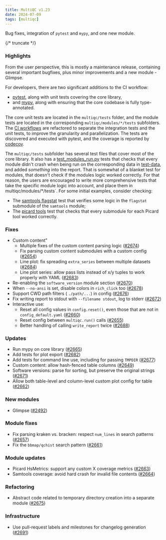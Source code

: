 ---
title: MultiQC v1.23
date: 2024-07-09
tags: [multiqc]
---

Bug fixes, integration of `pytest` and `mypy`, and one new module.

{/* truncate */}

### Highlights

From the user perspective, this is mostly a maintenance release, containing several important bugfixes, plus minor improvements and a new module - Glimpse.

For developers, there are two significant additions to the CI workflow:

- [pytest](https://docs.pytest.org/), along with unit tests covering the core library,
- and [mypy](https://mypy-lang.org/), along with ensuring that the core codebase is fully type-annotated.

The core unit tests are located in the `multiqc/tests` folder, and the module tests are located in the corresponding `multiqc/modules/*/tests` subfolders. The [CI workflows](https://github.com/MultiQC/MultiQC/tree/main/.github/workflows) are refactored to separate the integration tests and the unit tests, to improve the granularity and parallelization. The tests are discovered and executed with pytest, and the coverage is reported by [codecov](https://app.codecov.io/gh/MultiQC/MultiQC).

The `multiqc/tests` subfolder has several test files that cover most of the core library. It also has a [test_modules_run.py](https://github.com/MultiQC/MultiQC/blob/main/tests/test_modules_run.py) tests that checks that every module didn't crash when being run on the corresponding data in [test-data](https://github.com/MultiQC/test-data), and added _something_ into the report. That is somewhat of a blanket test for modules, that doesn't check if the modules logic worked correctly. For that reason, the users are encouraged to write more comprehensive tests that take the specific module logic into account, and place them in multiqc/modules/*/tests`. For some initial examples, consider checking:

- The [samtools flagstat](https://github.com/MultiQC/MultiQC/blob/main/multiqc/modules/samtools/tests/test_flagstat.py) test that verifies some logic in the `flagstat` submodule of the `samtools` module;
- The [picard tools](https://github.com/MultiQC/MultiQC/blob/main/multiqc/modules/picard/tests/test_picard.py) test that checks that every submodule for each Picard tool worked correctly.

### Fixes

- Custom content"
  - Multiple fixes of the custom content parsing logic ([#2674](https://github.com/MultiQC/MultiQC/pull/2674))
  - Fix parsing custom content submodules with a custom config ([#2654](https://github.com/MultiQC/MultiQC/pull/2654))
  - Line plot: fix spreading `extra_series` between multiple datasets ([#2684](https://github.com/MultiQC/MultiQC/pull/2684))
  - Line plot series: allow pass lists instead of x/y tuples to work properly with YAML ([#2683](https://github.com/MultiQC/MultiQC/pull/2683))
- Re-enabling the `software_version` module section ([#2670](https://github.com/MultiQC/MultiQC/pull/2670))
- When `--no-ansi` is set, disable colors in `rich_click` too ([#2678](https://github.com/MultiQC/MultiQC/pull/2678))
- Support CWD path filters ( `./path/...`) in config ([#2676](https://github.com/MultiQC/MultiQC/pull/2676))
- Fix writing report to stdout with `--filename stdout`, log to stderr ([#2672](https://github.com/MultiQC/MultiQC/pull/2672))
- Interactive use:
  - Reset all config values in `config.reset()`, even those that are not in `config_default.yaml` ([#2660](https://github.com/MultiQC/MultiQC/pull/2660))
  - Reset config between `multiqc.run()` calls ([#2655](https://github.com/MultiQC/MultiQC/pull/2655))
  - Better handling of calling `write_report` twice ([#2688](https://github.com/MultiQC/MultiQC/pull/2688))

### Updates

- Run mypy on core library ([#2665](https://github.com/MultiQC/MultiQC/pull/2665))
- Add tests for plot export ([#2682](https://github.com/MultiQC/MultiQC/pull/2682))
- Add tests for command line use, including for passing `TMPDIR` ([#2677](https://github.com/MultiQC/MultiQC/pull/2677))
- Custom content: allow hash-fenced table columns ([#2649](https://github.com/MultiQC/MultiQC/pull/2649))
- Software versions: parse for sorting, but preserve the original strings ([#2671](https://github.com/MultiQC/MultiQC/pull/2671))
- Allow both table-level and column-level custom plot config for table ([#2662](https://github.com/MultiQC/MultiQC/pull/2662))

### New modules

- Glimpse ([#2492](https://github.com/MultiQC/MultiQC/pull/2492))

### Module fixes

- Fix parsing kraken vs. bracken: respect `num_lines` in search patterns ([#2657](https://github.com/MultiQC/MultiQC/pull/2657))
- Fix the `bbmap/qchist` search pattern ([#2661](https://github.com/MultiQC/MultiQC/pull/2661))

### Module updates

- Picard HsMetrics: support any custom X coverage metrics ([#2663](https://github.com/MultiQC/MultiQC/pull/2663))
- Samtools coverage: avoid hard crash for invalid file contents ([#2664](https://github.com/MultiQC/MultiQC/pull/2664))

### Refactoring

- Abstract code related to temporary directory creation into a separate module ([#2675](https://github.com/MultiQC/MultiQC/pull/2675))

### Infrastructure

- Use pull-request labels and milestones for changelog generation ([#2691](https://github.com/MultiQC/MultiQC/pull/2691))
